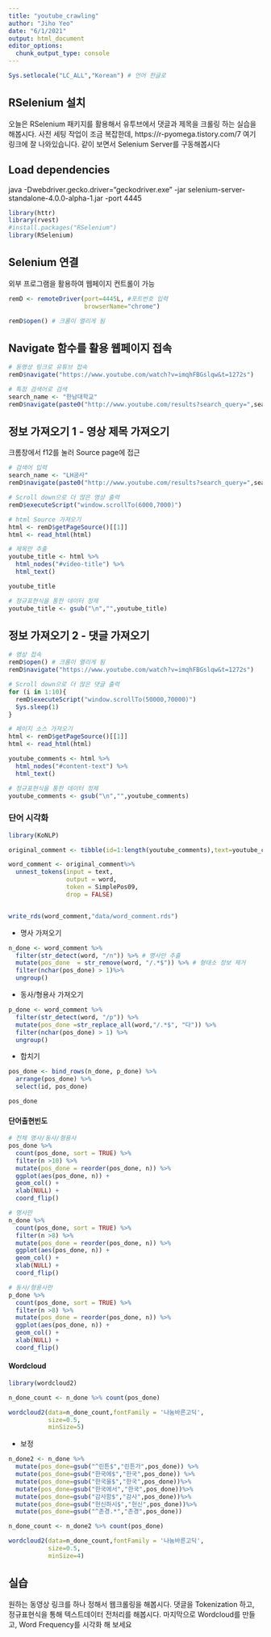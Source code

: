 ---
title: "youtube_crawling"
author: "Jiho Yeo"
date: "6/1/2021"
output: html_document
editor_options: 
  chunk_output_type: console
---

```{r}
Sys.setlocale("LC_ALL","Korean") # 언어 한글로
```

## RSelenium 설치

오늘은 RSelenium 패키지를 활용해서 유투브에서 댓글과 제목을 크롤링 하는 실습을 해봅시다.
사전 세팅 작업이 조금 복잡한데, https://r-pyomega.tistory.com/7 여기 링크에 잘 나와있습니다.
같이 보면서 Selenium Server를 구동해봅시다

## Load dependencies

java -Dwebdriver.gecko.driver="geckodriver.exe" -jar selenium-server-standalone-4.0.0-alpha-1.jar -port 4445

```{r}
library(httr)
library(rvest)
#install.packages("RSelenium")
library(RSelenium)
```

## Selenium 연결

외부 프로그램을 활용하여 웹페이지 컨트롤이 가능

```{r}
remD <- remoteDriver(port=4445L, #포트번호 입력
                     browserName="chrome")

remD$open() # 크롬이 열리게 됨
```



## Navigate 함수를 활용 웹페이지 접속

```{r}
# 동영상 링크로 유튜브 접속
remD$navigate("https://www.youtube.com/watch?v=imqhFBGslqw&t=1272s")

# 특정 검색어로 검색
search_name <- "한남대학교"
remD$navigate(paste0("http://www.youtube.com/results?search_query=",search_name))
```

## 정보 가져오기 1 - 영상 제목 가져오기

크롬창에서 f12를 눌러 Source page에 접근  


```{r}
# 검색어 입력
search_name <- "LH공사"
remD$navigate(paste0("http://www.youtube.com/results?search_query=",search_name))

# Scroll down으로 더 많은 영상 출력
remD$executeScript("window.scrollTo(6000,7000)")

# html Source 가져오기
html <- remD$getPageSource()[[1]]
html <- read_html(html)

# 제목만 추출
youtube_title <- html %>% 
  html_nodes("#video-title") %>% 
  html_text()

youtube_title

# 정규표현식을 통한 데이터 정제
youtube_title <- gsub("\n","",youtube_title)
```

## 정보 가져오기 2 - 댓글 가져오기

```{r}
# 영상 접속 
remD$open() # 크롬이 열리게 됨
remD$navigate("https://www.youtube.com/watch?v=imqhFBGslqw&t=1272s")

# Scroll down으로 더 많은 댓글 출력
for (i in 1:10){
  remD$executeScript("window.scrollTo(50000,70000)")
  Sys.sleep(1)
}

# 페이지 소스 가져오기
html <- remD$getPageSource()[[1]]
html <- read_html(html)

youtube_comments <- html %>% 
  html_nodes("#content-text") %>% 
  html_text()

# 정규표현식을 통한 데이터 정제
youtube_comments <- gsub("\n","",youtube_comments)
```

### 단어 시각화

```{r}
library(KoNLP)

original_comment <- tibble(id=1:length(youtube_comments),text=youtube_comments)

word_comment <- original_comment%>%
  unnest_tokens(input = text,
                output = word,
                token = SimplePos09,
                drop = FALSE)


write_rds(word_comment,"data/word_comment.rds")

```

- 명사 가져오기

```{r}
n_done <- word_comment %>%
  filter(str_detect(word, "/n")) %>% # 명사만 추출
  mutate(pos_done  = str_remove(word, "/.*$")) %>% # 형태소 정보 제거
  filter(nchar(pos_done) > 1)%>% 
  ungroup()
```

- 동사/형용사 가져오기

```{r}
p_done <- word_comment %>%
  filter(str_detect(word, "/p")) %>% 
  mutate(pos_done =str_replace_all(word,"/.*$", "다")) %>%
  filter(nchar(pos_done) > 1) %>% 
  ungroup()
```

- 합치기

```{r}
pos_done <- bind_rows(n_done, p_done) %>% 
  arrange(pos_done) %>% 
  select(id, pos_done) 

pos_done
```

#### 단어출현빈도

```{r}
# 전체 명사/동사/형용사
pos_done %>%
  count(pos_done, sort = TRUE) %>%
  filter(n >10) %>%
  mutate(pos_done = reorder(pos_done, n)) %>%
  ggplot(aes(pos_done, n)) +
  geom_col() +
  xlab(NULL) +
  coord_flip()

# 명사만
n_done %>% 
  count(pos_done, sort = TRUE) %>%
  filter(n >8) %>%
  mutate(pos_done = reorder(pos_done, n)) %>%
  ggplot(aes(pos_done, n)) +
  geom_col() +
  xlab(NULL) +
  coord_flip()

# 동사/형용사만
p_done %>%
  count(pos_done, sort = TRUE) %>%
  filter(n >8) %>%
  mutate(pos_done = reorder(pos_done, n)) %>%
  ggplot(aes(pos_done, n)) +
  geom_col() +
  xlab(NULL) +
  coord_flip()
```

#### Wordcloud

```{r}
library(wordcloud2)

n_done_count <- n_done %>% count(pos_done)

wordcloud2(data=n_done_count,fontFamily = '나눔바른고딕', 
           size=0.5,
           minSize=5)
```

- 보정

```{r}
n_done2 <- n_done %>% 
  mutate(pos_done=gsub("^린튼$","린튼가",pos_done)) %>%
  mutate(pos_done=gsub("한국에$","한국",pos_done)) %>% 
  mutate(pos_done=gsub("한국을$","한국",pos_done))%>% 
  mutate(pos_done=gsub("한국에서","한국",pos_done))%>% 
  mutate(pos_done=gsub("감사함$","감사",pos_done))%>% 
  mutate(pos_done=gsub("헌신하시$","헌신",pos_done))%>% 
  mutate(pos_done=gsub("^존경.*","존경",pos_done))

n_done_count <- n_done2 %>% count(pos_done)

wordcloud2(data=n_done_count,fontFamily = '나눔바른고딕', 
           size=0.5,
           minSize=4)
```


## 실습

원하는 동영상 링크를 하나 정해서 웹크롤링을 해봅시다.
댓글을 Tokenization 하고, 정규표현식을 통해 텍스트데이터 전처리를 해봅시다. 
마지막으로 Wordcloud를 만들고, Word Frequency를 시각화 해 보세요


